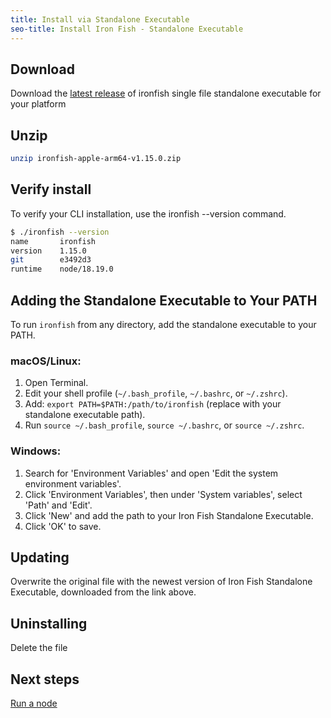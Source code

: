 ```yaml
---
title: Install via Standalone Executable
seo-title: Install Iron Fish - Standalone Executable
---
```


## Download

Download the [latest release](https://github.com/iron-fish/ironfish/releases/latest) of ironfish single file standalone executable for your platform


## Unzip

```sh
unzip ironfish-apple-arm64-v1.15.0.zip
```

## Verify install

To verify your CLI installation, use the ironfish --version command.

```sh
$ ./ironfish --version
name       ironfish
version    1.15.0
git        e3492d3
runtime    node/18.19.0
```

## Adding the Standalone Executable to Your PATH

To run `ironfish` from any directory, add the standalone executable to your PATH.

### macOS/Linux:

1. Open Terminal.
2. Edit your shell profile (`~/.bash_profile`, `~/.bashrc`, or `~/.zshrc`).
3. Add: `export PATH=$PATH:/path/to/ironfish` (replace with your standalone executable path).
4. Run `source ~/.bash_profile`, `source ~/.bashrc`, or `source ~/.zshrc`.

### Windows:

1. Search for 'Environment Variables' and open 'Edit the system environment variables'.
2. Click 'Environment Variables', then under 'System variables', select 'Path' and 'Edit'.
3. Click 'New' and add the path to your Iron Fish Standalone Executable.
4. Click 'OK' to save.


## Updating

Overwrite the original file with the newest version of Iron Fish Standalone Executable, downloaded from the link above.

## Uninstalling

Delete the file

## Next steps

[Run a node](/use/get-started/run-a-node)
